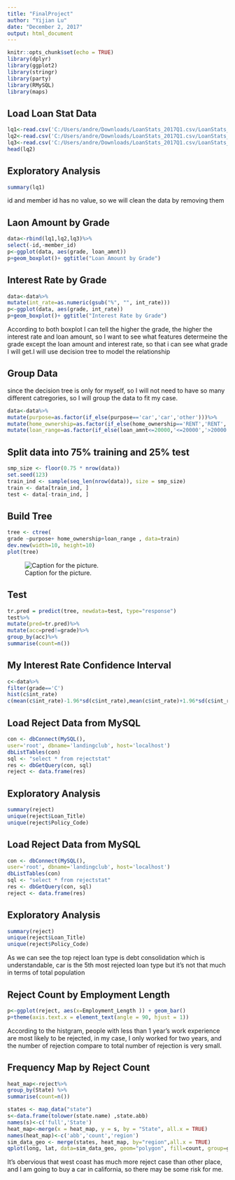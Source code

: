 ---
title: "FinalProject"
author: "Yijian Lu"
date: "December 2, 2017"
output: html_document
---

```{r setup, include=FALSE}
knitr::opts_chunk$set(echo = TRUE)
library(dplyr)
library(ggplot2)
library(stringr)
library(party)
library(RMySQL)
library(maps)
```

## Load Loan Stat Data
```{r}
lq1<-read.csv('C:/Users/andre/Downloads/LoanStats_2017Q1.csv/LoanStats_2017Q1.csv')
lq2<-read.csv('C:/Users/andre/Downloads/LoanStats_2017Q1.csv/LoanStats_2017Q2.csv')
lq3<-read.csv('C:/Users/andre/Downloads/LoanStats_2017Q1.csv/LoanStats_2017Q3.csv')
head(lq2)
```



## Exploratory Analysis 
```{r}
summary(lq1)
```
id and member id has no value, so we will clean the data by removing them   

## Laon Amount by Grade
```{r}
data<-rbind(lq1,lq2,lq3)%>%
select(-id,-member_id)
p<-ggplot(data, aes(grade, loan_amnt))
p+geom_boxplot()+ ggtitle("Loan Amount by Grade")
```
## Interest Rate by Grade
```{r}
data<-data%>%
mutate(int_rate=as.numeric(gsub("%", "", int_rate)))  
p<-ggplot(data, aes(grade, int_rate))
p+geom_boxplot()+ ggtitle("Interest Rate by Grade")
```
According to both boxplot I can tell the higher the grade, the higher the interest rate and loan amount,
so I want to see what features determeine the grade except the loan amount and interest rate, so that i can see what grade I will get.I will use decision tree to model the relationship 

## Group Data
since the decision tree is only for myself, so I will not need to have so many different catregories, so
I will group the data to fit my case. 
```{r}
data<-data%>%
mutate(purpose=as.factor(if_else(purpose=='car','car','other')))%>%
mutate(home_ownership=as.factor(if_else(home_ownership=='RENT','RENT','OTHER')))%>%
mutate(loan_range=as.factor(if_else(loan_amnt<=20000,'<=20000','>20000')))

```

## Split data into 75% training and 25% test
```{r}
smp_size <- floor(0.75 * nrow(data))
set.seed(123)
train_ind <- sample(seq_len(nrow(data)), size = smp_size)
train <- data[train_ind, ]
test <- data[-train_ind, ]
```


## Build Tree
```{r  fig.width = 10, fig.asp = .62}
tree <- ctree(
grade ~purpose+ home_ownership+loan_range , data=train)
dev.new(width=10, height=10)
plot(tree)
```
![Caption for the picture.](C:/Users/andre/Pictures/tree.PNG)

## Test
```{r}
tr.pred = predict(tree, newdata=test, type="response")
test%>%
mutate(pred=tr.pred)%>%
mutate(acc=pred!=grade)%>%
group_by(acc)%>%
summarise(count=n()) 
```

## My Interest Rate Confidence Interval 
```{r}
c<-data%>%
filter(grade=='C')
hist(c$int_rate)
c(mean(c$int_rate)-1.96*sd(c$int_rate),mean(c$int_rate)+1.96*sd(c$int_rate))
```

## Load Reject Data from MySQL
```{r include=FALSE}
con <- dbConnect(MySQL(), 
user='root', dbname='landingclub', host='localhost')
dbListTables(con)
sql <- "select * from rejectstat"
res <- dbGetQuery(con, sql)
reject <- data.frame(res)
```
## Exploratory Analysis
```{r}
summary(reject)
unique(reject$Loan_Title)
unique(reject$Policy_Code)
```

## Load Reject Data from MySQL
```{r include=FALSE}
con <- dbConnect(MySQL(), 
user='root', dbname='landingclub', host='localhost')
dbListTables(con)
sql <- "select * from rejectstat"
res <- dbGetQuery(con, sql)
reject <- data.frame(res)
```
## Exploratory Analysis
```{r}
summary(reject)
unique(reject$Loan_Title)
unique(reject$Policy_Code)
```

As we can see the top reject loan type is debt consolidation which is understandable, car is the 5th most rejected loan type but it's not that much in terms of total population 


## Reject Count by Employment Length
```{r}
p<-ggplot(reject, aes(x=Employment_Length )) + geom_bar()
p+theme(axis.text.x = element_text(angle = 90, hjust = 1))
```

According to the histgram, people with less than 1 year's work experience are most likely to be rejected, in my case, I only worked for two years, and the number of rejection compare to total number of rejection is very small.

## Frequency Map by Reject Count
```{r}
heat_map<-reject%>%
group_by(State) %>%
summarise(count=n())

states <- map_data("state")
s<-data.frame(tolower(state.name) ,state.abb)
names(s)<-c('full','State')
heat_map<-merge(x = heat_map, y = s, by = "State", all.x = TRUE)
names(heat_map)<-c('abb','count','region')
sim_data_geo <- merge(states, heat_map, by="region",all.x = TRUE)
qplot(long, lat, data=sim_data_geo, geom="polygon", fill=count, group=group)
```

It's obervious that west coast has much more reject case than other place, and I am going to buy a car in california,
so there may be some risk for me.